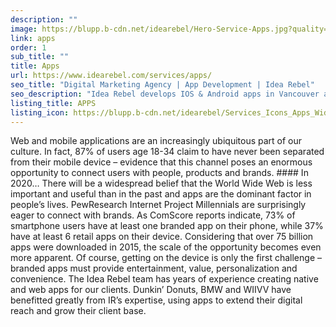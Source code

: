 ```yaml
---
description: ""
image: https://blupp.b-cdn.net/idearebel/Hero-Service-Apps.jpg?quality=80&width=800
link: apps
order: 1
sub_title: ""
title: Apps
url: https://www.idearebel.com/services/apps/
seo_title: "Digital Marketing Agency | App Development | Idea Rebel"
seo_description: "Idea Rebel develops IOS & Android apps in Vancouver and Toronto. We create immersive experiences for clients like Ford, BMW & Converse."
listing_title: APPS
listing_icon: https://blupp.b-cdn.net/idearebel/Services_Icons_Apps_Widescreen-1.png
---
```


<Column>
    Web and mobile applications are an increasingly ubiquitous part of our culture. In fact, 87% of users age 18-34 claim to have never been separated from their mobile device – evidence that this channel poses an enormous opportunity to connect users with people, products and brands.
</Column>
<Column2>
    <Column>
        #### In 2020… There will be a widespread belief that the World Wide Web is less important and useful than in the past and apps are the dominant factor in people’s lives.
        <ParagraphGaramond>
            PewResearch Internet Project
        </ParagraphGaramond>
    </Column>
    <Column>
        Millennials are surprisingly eager to connect with brands. As ComScore reports indicate, 73% of smartphone users have at least one branded app on their phone, while 37% have at least 6 retail apps on their device. Considering that over 75 billion apps were downloaded in 2015, the scale of the opportunity becomes even more apparent. Of course, getting on the device is only the first challenge – branded apps must provide entertainment, value, personalization and convenience.
    </Column>
</Column2>
<Column>
    The Idea Rebel team has years of experience creating native and web apps for our clients. Dunkin’ Donuts, BMW and WIIVV have benefitted greatly from IR’s expertise, using apps to extend their digital reach and grow their client base.
</Column>
